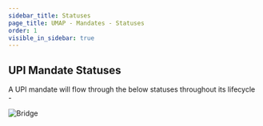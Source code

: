 ```yaml
---
sidebar_title: Statuses
page_title: UMAP - Mandates - Statuses
order: 1
visible_in_sidebar: true
---
```


## UPI Mandate Statuses

A UPI mandate will flow through the below statuses throughout its lifecycle  - 

<img
  src="https://storage.googleapis.com/strapi-assets/latest/upi-mandate-statuses/upi-mandate-statuses.png"
  alt="Bridge"
/>